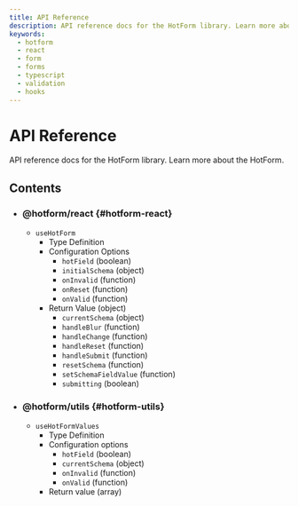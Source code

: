 ```yaml
---
title: API Reference
description: API reference docs for the HotForm library. Learn more about the HotForm.
keywords:
  - hotform
  - react
  - form
  - forms
  - typescript
  - validation
  - hooks
---
```


# API Reference

API reference docs for the HotForm library. Learn more about the HotForm.

## Contents

- ### @hotform/react \{#hotform-react\}
  - <GatsbyLink to="/api/react/useHotForm">`useHotForm`</GatsbyLink>
    - <GatsbyLink to="/api/react/useHotForm#type-definition">Type Definition</GatsbyLink>
    - <GatsbyLink to="/api/react/useHotForm#configuration-options">Configuration Options</GatsbyLink>
      - <GatsbyLink to="/api/react/useHotForm#hotField">`hotField`</GatsbyLink> (boolean)
      - <GatsbyLink to="/api/react/useHotForm#initialSchema">`initialSchema`</GatsbyLink> (object)
      - <GatsbyLink to="/api/react/useHotForm#onInvalid">`onInvalid`</GatsbyLink> (function)
      - <GatsbyLink to="/api/react/useHotForm#onReset">`onReset`</GatsbyLink> (function)
      - <GatsbyLink to="/api/react/useHotForm#onValid">`onValid`</GatsbyLink> (function)
    - <GatsbyLink to="/api/react/useHotForm#return-value">Return Value</GatsbyLink> (object)
      - <GatsbyLink to="/api/HotFormConfig#initialSchema">`currentSchema`</GatsbyLink> (object)
      - <GatsbyLink to="/api/react/useHotForm#handleBlur">`handleBlur`</GatsbyLink> (function)
      - <GatsbyLink to="/api/react/useHotForm#handleChange">`handleChange`</GatsbyLink> (function)
      - <GatsbyLink to="/api/react/useHotForm#handleReset">`handleReset`</GatsbyLink> (function)
      - <GatsbyLink to="/api/react/useHotForm#handleSubmit">`handleSubmit`</GatsbyLink> (function)
      - <GatsbyLink to="/api/react/useHotForm#resetSchema">`resetSchema`</GatsbyLink> (function)
      - <GatsbyLink to="/api/react/useHotForm#setSchemaFieldValue">`setSchemaFieldValue`</GatsbyLink> (function)
      - <GatsbyLink to="/api/react/useHotForm#submitting">`submitting`</GatsbyLink> (boolean)
- ### @hotform/utils \{#hotform-utils\}
  - <GatsbyLink to="/api/utils/useHotFormValues">`useHotFormValues`</GatsbyLink>
    - <GatsbyLink to="/api/utils/useHotFormValues#type-definition">Type Definition</GatsbyLink>
    - Configuration options
      - <GatsbyLink to="/api/HotFormConfig#hotField">`hotField`</GatsbyLink> (boolean)
      - <GatsbyLink to="/api/HotFormConfig#initialSchema">`currentSchema`</GatsbyLink> (object)
      - <GatsbyLink to="/api/HotFormConfig#onInvalid">`onInvalid`</GatsbyLink> (function)
      - <GatsbyLink to="/api/HotFormConfig#onValid">`onValid`</GatsbyLink> (function)
    - <GatsbyLink to="/api/utils/useHotFormValues#return-value">Return value</GatsbyLink> (array)
